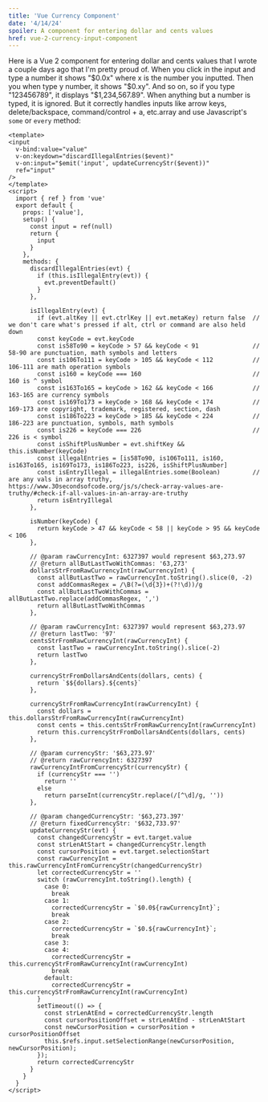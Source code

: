 ```yaml
---
title: 'Vue Currency Component'
date: '4/14/24'
spoiler: A component for entering dollar and cents values
href: vue-2-currency-input-component
---
```


Here is a Vue 2 component for entering dollar and cents values that I wrote a couple days ago that I'm pretty proud of. When you click in the input and type a number it shows "$0.0x" where x is the number you inputted. Then you when type y number, it shows "$0.xy". And so on, so if you type "123456789", it displays "$1,234,567.89". When anything but a number is typed, it is ignored. But it correctly handles inputs like arrow keys, delete/backspace, command/control + a, etc.array and use Javascript's `some` or `every` method:

```
<template>
<input 
  v-bind:value="value"
  v-on:keydown="discardIllegalEntries($event)"
  v-on:input="$emit('input', updateCurrencyStr($event))"
  ref="input"
/>
</template>
<script>
  import { ref } from 'vue'
  export default {
    props: ['value'],
    setup() {
      const input = ref(null)
      return {
        input
      }
    },
    methods: {
      discardIllegalEntries(evt) {
        if (this.isIllegalEntry(evt)) {
          evt.preventDefault()
        }
      },

      isIllegalEntry(evt) {
        if (evt.altKey || evt.ctrlKey || evt.metaKey) return false  // we don't care what's pressed if alt, ctrl or command are also held down
        const keyCode = evt.keyCode
        const is58To90 = keyCode > 57 && keyCode < 91               // 58-90 are punctuation, math symbols and letters
        const is106To111 = keyCode > 105 && keyCode < 112           // 106-111 are math operation symbols
        const is160 = keyCode === 160                               // 160 is ^ symbol
        const is163To165 = keyCode > 162 && keyCode < 166           // 163-165 are currency symbols
        const is169To173 = keyCode > 168 && keyCode < 174           // 169-173 are copyright, trademark, registered, section, dash
        const is186To223 = keyCode > 185 && keyCode < 224           // 186-223 are punctuation, symbols, math symbols
        const is226 = keyCode === 226                               // 226 is < symbol
        const isShiftPlusNumber = evt.shiftKey && this.isNumber(keyCode)
        const illegalEntries = [is58To90, is106To111, is160, is163To165, is169To173, is186To223, is226, isShiftPlusNumber]
        const isEntryIllegal = illegalEntries.some(Boolean)         // are any vals in array truthy, https://www.30secondsofcode.org/js/s/check-array-values-are-truthy/#check-if-all-values-in-an-array-are-truthy
        return isEntryIllegal
      },

      isNumber(keyCode) {
        return keyCode > 47 && keyCode < 58 || keyCode > 95 && keyCode < 106
      },

      // @param rawCurrencyInt: 6327397 would represent $63,273.97
      // @return allButLastTwoWithCommas: '63,273'
      dollarsStrFromRawCurrencyInt(rawCurrencyInt) {
        const allButLastTwo = rawCurrencyInt.toString().slice(0, -2)
        const addCommasRegex = /\B(?=(\d{3})+(?!\d))/g
        const allButLastTwoWithCommas = allButLastTwo.replace(addCommasRegex, ',')
        return allButLastTwoWithCommas
      },

      // @param rawCurrencyInt: 6327397 would represent $63,273.97
      // @return lastTwo: '97'
      centsStrFromRawCurrencyInt(rawCurrencyInt) {
        const lastTwo = rawCurrencyInt.toString().slice(-2)
        return lastTwo
      },

      currencyStrFromDollarsAndCents(dollars, cents) {
        return `$${dollars}.${cents}`
      },

      currencyStrFromRawCurrencyInt(rawCurrencyInt) {
        const dollars = this.dollarsStrFromRawCurrencyInt(rawCurrencyInt)
        const cents = this.centsStrFromRawCurrencyInt(rawCurrencyInt)
        return this.currencyStrFromDollarsAndCents(dollars, cents)
      },

      // @param currencyStr: '$63,273.97'
      // @return rawCurrencyInt: 6327397
      rawCurrencyIntFromCurrencyStr(currencyStr) {
        if (currencyStr === '') 
          return ''
        else
          return parseInt(currencyStr.replace(/[^\d]/g, ''))
      },

      // @param changedCurrencyStr: '$63,273.397'
      // @return fixedCurrencyStr: '$632,733.97'
      updateCurrencyStr(evt) {
        const changedCurrencyStr = evt.target.value
        const strLenAtStart = changedCurrencyStr.length
        const cursorPosition = evt.target.selectionStart
        const rawCurrencyInt = this.rawCurrencyIntFromCurrencyStr(changedCurrencyStr)
        let correctedCurrencyStr = ''
        switch (rawCurrencyInt.toString().length) {
          case 0:
            break
          case 1:
            correctedCurrencyStr = `$0.0${rawCurrencyInt}`;
            break
          case 2:
            correctedCurrencyStr = `$0.${rawCurrencyInt}`;
            break
          case 3:
          case 4:
            correctedCurrencyStr = this.currencyStrFromRawCurrencyInt(rawCurrencyInt)
            break
          default:
            correctedCurrencyStr = this.currencyStrFromRawCurrencyInt(rawCurrencyInt)
        }
        setTimeout(() => {
          const strLenAtEnd = correctedCurrencyStr.length
          const cursorPositionOffset = strLenAtEnd - strLenAtStart
          const newCursorPosition = cursorPosition + cursorPositionOffset
          this.$refs.input.setSelectionRange(newCursorPosition, newCursorPosition);
        });
        return correctedCurrencyStr
      }
    }
  }
</script>
```
